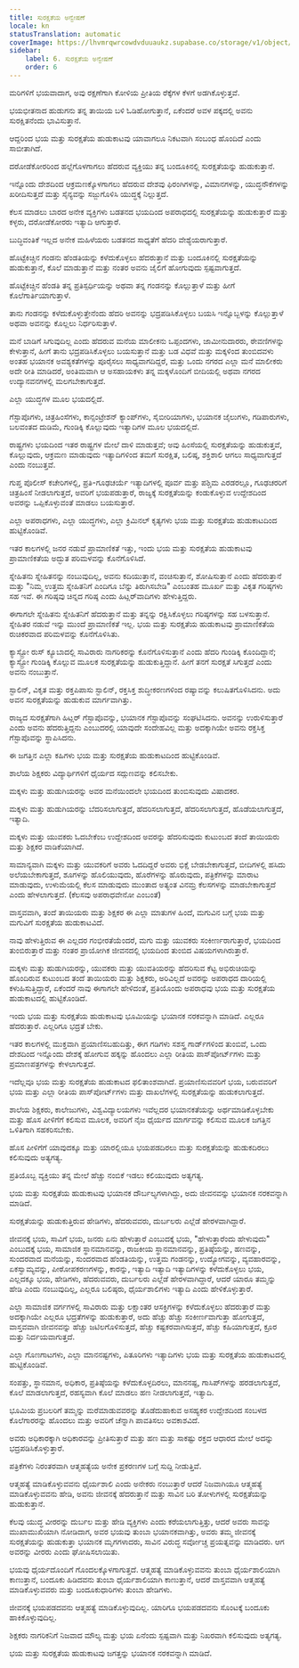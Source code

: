 ```yaml
---
title: ಸುರಕ್ಷತೆಯ ಅನ್ವೇಷಣೆ
locale: kn
statusTranslation: automatic
coverImage: https://lhvmrqwrcowdvduuaukz.supabase.co/storage/v1/object/public/strapi-uploads/small_cover-educacion-fundamental.webp-2d51a7828a2b1309555be27f7e2a61a0.webp
sidebar:
    label: 6. ಸುರಕ್ಷತೆಯ ಅನ್ವೇಷಣೆ
    order: 6
---
```

ಮರಿಗಳಿಗೆ ಭಯವಾದಾಗ, ಅವು ರಕ್ಷಣೆಗಾಗಿ ಕೋಳಿಯ ಪ್ರೀತಿಯ ರೆಕ್ಕೆಗಳ ಕೆಳಗೆ ಅಡಗಿಕೊಳ್ಳುತ್ತವೆ.

ಭಯಭೀತನಾದ ಹುಡುಗನು ತನ್ನ ತಾಯಿಯ ಬಳಿ ಓಡಿಹೋಗುತ್ತಾನೆ, ಏಕೆಂದರೆ ಅವಳ ಪಕ್ಕದಲ್ಲಿ ಅವನು ಸುರಕ್ಷಿತನೆಂದು ಭಾವಿಸುತ್ತಾನೆ.

ಆದ್ದರಿಂದ ಭಯ ಮತ್ತು ಸುರಕ್ಷತೆಯ ಹುಡುಕಾಟವು ಯಾವಾಗಲೂ ನಿಕಟವಾಗಿ ಸಂಬಂಧ ಹೊಂದಿದೆ ಎಂದು ಸಾಬೀತಾಗಿದೆ.

ದರೋಡೆಕೋರರಿಂದ ಹಲ್ಲೆಗೊಳಗಾಗಲು ಹೆದರುವ ವ್ಯಕ್ತಿಯು ತನ್ನ ಬಂದೂಕಿನಲ್ಲಿ ಸುರಕ್ಷತೆಯನ್ನು ಹುಡುಕುತ್ತಾನೆ.

ಇನ್ನೊಂದು ದೇಶದಿಂದ ಆಕ್ರಮಣಕ್ಕೊಳಗಾಗಲು ಹೆದರುವ ದೇಶವು ಫಿರಂಗಿಗಳನ್ನು, ವಿಮಾನಗಳನ್ನು, ಯುದ್ಧನೌಕೆಗಳನ್ನು ಖರೀದಿಸುತ್ತದೆ ಮತ್ತು ಸೈನ್ಯವನ್ನು ಸಜ್ಜುಗೊಳಿಸಿ ಯುದ್ಧಕ್ಕೆ ನಿಲ್ಲುತ್ತದೆ.

ಕೆಲಸ ಮಾಡಲು ಬಾರದ ಅನೇಕ ವ್ಯಕ್ತಿಗಳು ಬಡತನದ ಭಯದಿಂದ ಅಪರಾಧದಲ್ಲಿ ಸುರಕ್ಷತೆಯನ್ನು ಹುಡುಕುತ್ತಾರೆ ಮತ್ತು ಕಳ್ಳರು, ದರೋಡೆಕೋರರು ಇತ್ಯಾದಿ ಆಗುತ್ತಾರೆ.

ಬುದ್ಧಿವಂತಿಕೆ ಇಲ್ಲದ ಅನೇಕ ಮಹಿಳೆಯರು ಬಡತನದ ಸಾಧ್ಯತೆಗೆ ಹೆದರಿ ವೇಶ್ಯೆಯರಾಗುತ್ತಾರೆ.

ಹೊಟ್ಟೆಕಿಚ್ಚಿನ ಗಂಡನು ಹೆಂಡತಿಯನ್ನು ಕಳೆದುಕೊಳ್ಳಲು ಹೆದರುತ್ತಾನೆ ಮತ್ತು ಬಂದೂಕಿನಲ್ಲಿ ಸುರಕ್ಷತೆಯನ್ನು ಹುಡುಕುತ್ತಾನೆ, ಕೊಲೆ ಮಾಡುತ್ತಾನೆ ಮತ್ತು ನಂತರ ಅವನು ಜೈಲಿಗೆ ಹೋಗುವುದು ಸ್ಪಷ್ಟವಾಗುತ್ತದೆ.

ಹೊಟ್ಟೆಕಿಚ್ಚಿನ ಹೆಂಡತಿ ತನ್ನ ಪ್ರತಿಸ್ಪರ್ಧಿಯನ್ನು ಅಥವಾ ತನ್ನ ಗಂಡನನ್ನು ಕೊಲ್ಲುತ್ತಾಳೆ ಮತ್ತು ಹೀಗೆ ಕೊಲೆಗಾರ್ತಿಯಾಗುತ್ತಾಳೆ.

ತಾನು ಗಂಡನನ್ನು ಕಳೆದುಕೊಳ್ಳುತ್ತೇನೆಂದು ಹೆದರಿ ಅವನನ್ನು ಭದ್ರಪಡಿಸಿಕೊಳ್ಳಲು ಬಯಸಿ ಇನ್ನೊಬ್ಬಳನ್ನು ಕೊಲ್ಲುತ್ತಾಳೆ ಅಥವಾ ಅವನನ್ನು ಕೊಲ್ಲಲು ನಿರ್ಧರಿಸುತ್ತಾಳೆ.

ಮನೆ ಬಾಡಿಗೆ ಸಿಗುವುದಿಲ್ಲ ಎಂದು ಹೆದರುವ ಮನೆಯ ಮಾಲೀಕನು ಒಪ್ಪಂದಗಳು, ಜಾಮೀನುದಾರರು, ಠೇವಣಿಗಳನ್ನು ಕೇಳುತ್ತಾನೆ, ಹೀಗೆ ತಾನು ಭದ್ರಪಡಿಸಿಕೊಳ್ಳಲು ಬಯಸುತ್ತಾನೆ ಮತ್ತು ಬಡ ವಿಧವೆ ಮತ್ತು ಮಕ್ಕಳಿಂದ ತುಂಬಿದವಳು ಅಂತಹ ಭಯಾನಕ ಅವಶ್ಯಕತೆಗಳನ್ನು ಪೂರೈಸಲು ಸಾಧ್ಯವಾಗದಿದ್ದರೆ, ಮತ್ತು ಒಂದು ನಗರದ ಎಲ್ಲಾ ಮನೆ ಮಾಲೀಕರು ಅದೇ ರೀತಿ ಮಾಡಿದರೆ, ಅಂತಿಮವಾಗಿ ಆ ಅಸಹಾಯಕಳು ತನ್ನ ಮಕ್ಕಳೊಂದಿಗೆ ಬೀದಿಯಲ್ಲಿ ಅಥವಾ ನಗರದ ಉದ್ಯಾನವನಗಳಲ್ಲಿ ಮಲಗಬೇಕಾಗುತ್ತದೆ.

ಎಲ್ಲಾ ಯುದ್ಧಗಳ ಮೂಲ ಭಯದಲ್ಲಿದೆ.

ಗೆಸ್ಟಾಪೊಗಳು, ಚಿತ್ರಹಿಂಸೆಗಳು, ಕಾನ್ಸಂಟ್ರೇಶನ್ ಕ್ಯಾಂಪ್‌ಗಳು, ಸೈಬೀರಿಯಾಗಳು, ಭಯಾನಕ ಜೈಲುಗಳು, ಗಡಿಪಾರುಗಳು, ಬಲವಂತದ ದುಡಿಮೆ, ಗುಂಡಿಕ್ಕಿ ಕೊಲ್ಲುವುದು ಇತ್ಯಾದಿಗಳ ಮೂಲ ಭಯದಲ್ಲಿದೆ.

ರಾಷ್ಟ್ರಗಳು ಭಯದಿಂದ ಇತರ ರಾಷ್ಟ್ರಗಳ ಮೇಲೆ ದಾಳಿ ಮಾಡುತ್ತವೆ; ಅವು ಹಿಂಸೆಯಲ್ಲಿ ಸುರಕ್ಷತೆಯನ್ನು ಹುಡುಕುತ್ತವೆ, ಕೊಲ್ಲುವುದು, ಆಕ್ರಮಣ ಮಾಡುವುದು ಇತ್ಯಾದಿಗಳಿಂದ ತಮಗೆ ಸುರಕ್ಷಿತ, ಬಲಿಷ್ಠ, ಶಕ್ತಿಶಾಲಿ ಆಗಲು ಸಾಧ್ಯವಾಗುತ್ತದೆ ಎಂದು ನಂಬುತ್ತವೆ.

ಗುಪ್ತ ಪೊಲೀಸ್ ಕಚೇರಿಗಳಲ್ಲಿ, ಪ್ರತಿ-ಗೂಢಚರ್ಯೆ ಇತ್ಯಾದಿಗಳಲ್ಲಿ ಪೂರ್ವ ಮತ್ತು ಪಶ್ಚಿಮ ಎರಡರಲ್ಲೂ, ಗೂಢಚರರಿಗೆ ಚಿತ್ರಹಿಂಸೆ ನೀಡಲಾಗುತ್ತದೆ, ಅವರಿಗೆ ಭಯಪಡುತ್ತಾರೆ, ರಾಜ್ಯಕ್ಕೆ ಸುರಕ್ಷತೆಯನ್ನು ಕಂಡುಕೊಳ್ಳುವ ಉದ್ದೇಶದಿಂದ ಅವರನ್ನು ಒಪ್ಪಿಕೊಳ್ಳುವಂತೆ ಮಾಡಲು ಬಯಸುತ್ತಾರೆ.

ಎಲ್ಲಾ ಅಪರಾಧಗಳು, ಎಲ್ಲಾ ಯುದ್ಧಗಳು, ಎಲ್ಲಾ ಕ್ರಿಮಿನಲ್ ಕೃತ್ಯಗಳು ಭಯ ಮತ್ತು ಸುರಕ್ಷತೆಯ ಹುಡುಕಾಟದಿಂದ ಹುಟ್ಟಿಕೊಂಡಿವೆ.

ಇತರ ಕಾಲಗಳಲ್ಲಿ ಜನರ ನಡುವೆ ಪ್ರಾಮಾಣಿಕತೆ ಇತ್ತು, ಇಂದು ಭಯ ಮತ್ತು ಸುರಕ್ಷತೆಯ ಹುಡುಕಾಟವು ಪ್ರಾಮಾಣಿಕತೆಯ ಅದ್ಭುತ ಪರಿಮಳವನ್ನು ಕೊನೆಗೊಳಿಸಿದೆ.

ಸ್ನೇಹಿತನು ಸ್ನೇಹಿತನನ್ನು ನಂಬುವುದಿಲ್ಲ, ಅವನು ಕದಿಯುತ್ತಾನೆ, ವಂಚಿಸುತ್ತಾನೆ, ಶೋಷಿಸುತ್ತಾನೆ ಎಂದು ಹೆದರುತ್ತಾನೆ ಮತ್ತು "ನಿಮ್ಮ ಉತ್ತಮ ಸ್ನೇಹಿತನಿಗೆ ಎಂದಿಗೂ ಬೆನ್ನು ತಿರುಗಿಸಬೇಡಿ" ಎಂಬಂತಹ ಮೂರ್ಖ ಮತ್ತು ವಿಕೃತ ಗರಿಷ್ಠಗಳು ಸಹ ಇವೆ. ಈ ಗರಿಷ್ಠವು ಚಿನ್ನದ ಗರಿಷ್ಠ ಎಂದು ಹಿಟ್ಲರ್‌ವಾದಿಗಳು ಹೇಳುತ್ತಿದ್ದರು.

ಈಗಾಗಲೇ ಸ್ನೇಹಿತನು ಸ್ನೇಹಿತನಿಗೆ ಹೆದರುತ್ತಾನೆ ಮತ್ತು ತನ್ನನ್ನು ರಕ್ಷಿಸಿಕೊಳ್ಳಲು ಗರಿಷ್ಠಗಳನ್ನು ಸಹ ಬಳಸುತ್ತಾನೆ. ಸ್ನೇಹಿತರ ನಡುವೆ ಇನ್ನು ಮುಂದೆ ಪ್ರಾಮಾಣಿಕತೆ ಇಲ್ಲ. ಭಯ ಮತ್ತು ಸುರಕ್ಷತೆಯ ಹುಡುಕಾಟವು ಪ್ರಾಮಾಣಿಕತೆಯ ರುಚಿಕರವಾದ ಪರಿಮಳವನ್ನು ಕೊನೆಗೊಳಿಸಿತು.

ಕ್ಯಾಸ್ಟ್ರೋ ರುಸ್ ಕ್ಯೂಬಾದಲ್ಲಿ ಸಾವಿರಾರು ನಾಗರಿಕರನ್ನು ಕೊನೆಗೊಳಿಸುತ್ತಾನೆ ಎಂದು ಹೆದರಿ ಗುಂಡಿಕ್ಕಿ ಕೊಂದಿದ್ದಾನೆ; ಕ್ಯಾಸ್ಟ್ರೋ ಗುಂಡಿಕ್ಕಿ ಕೊಲ್ಲುವ ಮೂಲಕ ಸುರಕ್ಷತೆಯನ್ನು ಹುಡುಕುತ್ತಿದ್ದಾನೆ. ಹೀಗೆ ತನಗೆ ಸುರಕ್ಷತೆ ಸಿಗುತ್ತದೆ ಎಂದು ಅವನು ನಂಬುತ್ತಾನೆ.

ಸ್ಟಾಲಿನ್, ವಿಕೃತ ಮತ್ತು ರಕ್ತಪಿಪಾಸು ಸ್ಟಾಲಿನ್, ರಕ್ತಸಿಕ್ತ ಶುದ್ಧೀಕರಣಗಳಿಂದ ರಷ್ಯಾವನ್ನು ಕಲುಷಿತಗೊಳಿಸಿದನು. ಅದು ಅವನ ಸುರಕ್ಷತೆಯನ್ನು ಹುಡುಕುವ ಮಾರ್ಗವಾಗಿತ್ತು.

ರಾಜ್ಯದ ಸುರಕ್ಷತೆಗಾಗಿ ಹಿಟ್ಲರ್ ಗೆಸ್ಟಾಪೊವನ್ನು, ಭಯಾನಕ ಗೆಸ್ಟಾಪೊವನ್ನು ಸಂಘಟಿಸಿದನು. ಅವನನ್ನು ಉರುಳಿಸುತ್ತಾರೆ ಎಂದು ಅವನು ಹೆದರುತ್ತಿದ್ದನು ಎಂಬುದರಲ್ಲಿ ಯಾವುದೇ ಸಂದೇಹವಿಲ್ಲ ಮತ್ತು ಅದಕ್ಕಾಗಿಯೇ ಅವನು ರಕ್ತಸಿಕ್ತ ಗೆಸ್ಟಾಪೊವನ್ನು ಸ್ಥಾಪಿಸಿದನು.

ಈ ಜಗತ್ತಿನ ಎಲ್ಲಾ ಕಹಿಗಳು ಭಯ ಮತ್ತು ಸುರಕ್ಷತೆಯ ಹುಡುಕಾಟದಿಂದ ಹುಟ್ಟಿಕೊಂಡಿವೆ.

ಶಾಲೆಯ ಶಿಕ್ಷಕರು ವಿದ್ಯಾರ್ಥಿಗಳಿಗೆ ಧೈರ್ಯದ ಸದ್ಗುಣವನ್ನು ಕಲಿಸಬೇಕು.

ಮಕ್ಕಳು ಮತ್ತು ಹುಡುಗಿಯರನ್ನು ಅವರ ಮನೆಯಿಂದಲೇ ಭಯದಿಂದ ತುಂಬಿಸುವುದು ವಿಷಾದಕರ.

ಮಕ್ಕಳು ಮತ್ತು ಹುಡುಗಿಯರನ್ನು ಬೆದರಿಸಲಾಗುತ್ತದೆ, ಹೆದರಿಸಲಾಗುತ್ತದೆ, ಹೆದರಿಸಲಾಗುತ್ತದೆ, ಹೊಡೆಯಲಾಗುತ್ತದೆ, ಇತ್ಯಾದಿ.

ಮಕ್ಕಳು ಮತ್ತು ಯುವಕರು ಓದಬೇಕೆಂಬ ಉದ್ದೇಶದಿಂದ ಅವರನ್ನು ಹೆದರಿಸುವುದು ಕುಟುಂಬದ ತಂದೆ ತಾಯಿಯರು ಮತ್ತು ಶಿಕ್ಷಕರ ವಾಡಿಕೆಯಾಗಿದೆ.

ಸಾಮಾನ್ಯವಾಗಿ ಮಕ್ಕಳು ಮತ್ತು ಯುವಕರಿಗೆ ಅವರು ಓದದಿದ್ದರೆ ಅವರು ಭಿಕ್ಷೆ ಬೇಡಬೇಕಾಗುತ್ತದೆ, ಬೀದಿಗಳಲ್ಲಿ ಹಸಿದು ಅಲೆಯಬೇಕಾಗುತ್ತದೆ, ಶೂಗಳನ್ನು ಹೊಲಿಯುವುದು, ಹೊರೆಗಳನ್ನು ಹೊರುವುದು, ಪತ್ರಿಕೆಗಳನ್ನು ಮಾರಾಟ ಮಾಡುವುದು, ಉಳುಮೆಯಲ್ಲಿ ಕೆಲಸ ಮಾಡುವುದು ಮುಂತಾದ ಅತ್ಯಂತ ವಿನಮ್ರ ಕೆಲಸಗಳನ್ನು ಮಾಡಬೇಕಾಗುತ್ತದೆ ಎಂದು ಹೇಳಲಾಗುತ್ತದೆ. (ಕೆಲಸವು ಅಪರಾಧವೇನೋ ಎಂಬಂತೆ)

ವಾಸ್ತವವಾಗಿ, ತಂದೆ ತಾಯಿಯರು ಮತ್ತು ಶಿಕ್ಷಕರ ಈ ಎಲ್ಲಾ ಮಾತುಗಳ ಹಿಂದೆ, ಮಗುವಿನ ಬಗ್ಗೆ ಭಯ ಮತ್ತು ಮಗುವಿಗೆ ಸುರಕ್ಷತೆಯ ಹುಡುಕಾಟವಿದೆ.

ನಾವು ಹೇಳುತ್ತಿರುವ ಈ ಎಲ್ಲದರ ಗಂಭೀರತೆಯೆಂದರೆ, ಮಗು ಮತ್ತು ಯುವಕರು ಸಂಕೀರ್ಣರಾಗುತ್ತಾರೆ, ಭಯದಿಂದ ತುಂಬಿರುತ್ತಾರೆ ಮತ್ತು ನಂತರ ಪ್ರಾಯೋಗಿಕ ಜೀವನದಲ್ಲಿ ಭಯದಿಂದ ತುಂಬಿದ ವಿಷಯಗಳಾಗಿರುತ್ತಾರೆ.

ಮಕ್ಕಳು ಮತ್ತು ಹುಡುಗಿಯರನ್ನು, ಯುವಕರು ಮತ್ತು ಯುವತಿಯರನ್ನು ಹೆದರಿಸುವ ಕೆಟ್ಟ ಅಭಿರುಚಿಯನ್ನು ಹೊಂದಿರುವ ಕುಟುಂಬದ ತಂದೆ ತಾಯಿಯರು ಮತ್ತು ಶಿಕ್ಷಕರು, ಅರಿವಿಲ್ಲದೆ ಅವರನ್ನು ಅಪರಾಧದ ದಾರಿಯಲ್ಲಿ ಕಳುಹಿಸುತ್ತಿದ್ದಾರೆ, ಏಕೆಂದರೆ ನಾವು ಈಗಾಗಲೇ ಹೇಳಿದಂತೆ, ಪ್ರತಿಯೊಂದು ಅಪರಾಧವು ಭಯ ಮತ್ತು ಸುರಕ್ಷತೆಯ ಹುಡುಕಾಟದಲ್ಲಿ ಹುಟ್ಟಿಕೊಂಡಿದೆ.

ಇಂದು ಭಯ ಮತ್ತು ಸುರಕ್ಷತೆಯ ಹುಡುಕಾಟವು ಭೂಮಿಯನ್ನು ಭಯಾನಕ ನರಕವನ್ನಾಗಿ ಮಾಡಿದೆ. ಎಲ್ಲರೂ ಹೆದರುತ್ತಾರೆ. ಎಲ್ಲರಿಗೂ ಭದ್ರತೆ ಬೇಕು.

ಇತರ ಕಾಲಗಳಲ್ಲಿ ಮುಕ್ತವಾಗಿ ಪ್ರಯಾಣಿಸಬಹುದಿತ್ತು, ಈಗ ಗಡಿಗಳು ಸಶಸ್ತ್ರ ಗಾರ್ಡ್‌ಗಳಿಂದ ತುಂಬಿವೆ, ಒಂದು ದೇಶದಿಂದ ಇನ್ನೊಂದು ದೇಶಕ್ಕೆ ಹೋಗುವ ಹಕ್ಕನ್ನು ಹೊಂದಲು ಎಲ್ಲಾ ರೀತಿಯ ಪಾಸ್‌ಪೋರ್ಟ್‌ಗಳು ಮತ್ತು ಪ್ರಮಾಣಪತ್ರಗಳನ್ನು ಕೇಳಲಾಗುತ್ತದೆ.

ಇದೆಲ್ಲವೂ ಭಯ ಮತ್ತು ಸುರಕ್ಷತೆಯ ಹುಡುಕಾಟದ ಫಲಿತಾಂಶವಾಗಿದೆ. ಪ್ರಯಾಣಿಸುವವರಿಗೆ ಭಯ, ಬರುವವರಿಗೆ ಭಯ ಮತ್ತು ಎಲ್ಲಾ ರೀತಿಯ ಪಾಸ್‌ಪೋರ್ಟ್‌ಗಳು ಮತ್ತು ದಾಖಲೆಗಳಲ್ಲಿ ಸುರಕ್ಷತೆಯನ್ನು ಹುಡುಕಲಾಗುತ್ತದೆ.

ಶಾಲೆಯ ಶಿಕ್ಷಕರು, ಕಾಲೇಜುಗಳು, ವಿಶ್ವವಿದ್ಯಾಲಯಗಳು ಇವೆಲ್ಲದರ ಭಯಾನಕತೆಯನ್ನು ಅರ್ಥಮಾಡಿಕೊಳ್ಳಬೇಕು ಮತ್ತು ಹೊಸ ಪೀಳಿಗೆಗೆ ಕಲಿಸುವ ಮೂಲಕ, ಅವರಿಗೆ ನೈಜ ಧೈರ್ಯದ ಮಾರ್ಗವನ್ನು ಕಲಿಸುವ ಮೂಲಕ ಜಗತ್ತಿನ ಒಳಿತಿಗಾಗಿ ಸಹಕರಿಸಬೇಕು.

ಹೊಸ ಪೀಳಿಗೆಗೆ ಯಾವುದಕ್ಕೂ ಮತ್ತು ಯಾರಲ್ಲಿಯೂ ಭಯಪಡದಿರಲು ಮತ್ತು ಸುರಕ್ಷತೆಯನ್ನು ಹುಡುಕದಿರಲು ಕಲಿಸುವುದು ಅತ್ಯಗತ್ಯ.

ಪ್ರತಿಯೊಬ್ಬ ವ್ಯಕ್ತಿಯು ತನ್ನ ಮೇಲೆ ಹೆಚ್ಚು ನಂಬಿಕೆ ಇಡಲು ಕಲಿಯುವುದು ಅತ್ಯಗತ್ಯ.

ಭಯ ಮತ್ತು ಸುರಕ್ಷತೆಯ ಹುಡುಕಾಟವು ಭಯಾನಕ ದೌರ್ಬಲ್ಯಗಳಾಗಿದ್ದು, ಅದು ಜೀವನವನ್ನು ಭಯಾನಕ ನರಕವನ್ನಾಗಿ ಮಾಡಿದೆ.

ಸುರಕ್ಷತೆಯನ್ನು ಹುಡುಕುತ್ತಿರುವ ಹೇಡಿಗಳು, ಹೆದರುವವರು, ದುರ್ಬಲರು ಎಲ್ಲೆಡೆ ಹೇರಳವಾಗಿದ್ದಾರೆ.

ಜೀವನಕ್ಕೆ ಭಯ, ಸಾವಿಗೆ ಭಯ, ಜನರು ಏನು ಹೇಳುತ್ತಾರೆ ಎಂಬುದಕ್ಕೆ ಭಯ, "ಹೇಳುತ್ತಾರೆಂದು ಹೇಳುವುದು" ಎಂಬುದಕ್ಕೆ ಭಯ, ಸಾಮಾಜಿಕ ಸ್ಥಾನಮಾನವನ್ನು, ರಾಜಕೀಯ ಸ್ಥಾನಮಾನವನ್ನು, ಪ್ರತಿಷ್ಠೆಯನ್ನು, ಹಣವನ್ನು, ಸುಂದರವಾದ ಮನೆಯನ್ನು, ಸುಂದರವಾದ ಹೆಂಡತಿಯನ್ನು, ಉತ್ತಮ ಗಂಡನನ್ನು, ಉದ್ಯೋಗವನ್ನು, ವ್ಯವಹಾರವನ್ನು, ಏಕಸ್ವಾಮ್ಯವನ್ನು, ಪೀಠೋಪಕರಣಗಳನ್ನು, ಕಾರನ್ನು, ಇತ್ಯಾದಿ ಇತ್ಯಾದಿ ಇತ್ಯಾದಿಗಳನ್ನು ಕಳೆದುಕೊಳ್ಳಲು ಭಯ, ಎಲ್ಲದಕ್ಕೂ ಭಯ, ಹೇಡಿಗಳು, ಹೆದರುವವರು, ದುರ್ಬಲರು ಎಲ್ಲೆಡೆ ಹೇರಳವಾಗಿದ್ದಾರೆ, ಆದರೆ ಯಾರೂ ತಮ್ಮನ್ನು ಹೇಡಿ ಎಂದು ನಂಬುವುದಿಲ್ಲ, ಎಲ್ಲರೂ ಬಲಿಷ್ಠರು, ಧೈರ್ಯಶಾಲಿಗಳು ಇತ್ಯಾದಿ ಎಂದು ಹೇಳಿಕೊಳ್ಳುತ್ತಾರೆ.

ಎಲ್ಲಾ ಸಾಮಾಜಿಕ ವರ್ಗಗಳಲ್ಲಿ ಸಾವಿರಾರು ಮತ್ತು ಲಕ್ಷಾಂತರ ಆಸಕ್ತಿಗಳನ್ನು ಕಳೆದುಕೊಳ್ಳಲು ಹೆದರುತ್ತಾರೆ ಮತ್ತು ಅದಕ್ಕಾಗಿಯೇ ಎಲ್ಲರೂ ಭದ್ರತೆಗಳನ್ನು ಹುಡುಕುತ್ತಾರೆ, ಅದು ಹೆಚ್ಚು ಹೆಚ್ಚು ಸಂಕೀರ್ಣವಾಗುತ್ತಾ ಹೋಗುತ್ತದೆ, ವಾಸ್ತವವಾಗಿ ಜೀವನವನ್ನು ಹೆಚ್ಚು ಜಟಿಲಗೊಳಿಸುತ್ತದೆ, ಹೆಚ್ಚು ಕಷ್ಟಕರವಾಗಿಸುತ್ತದೆ, ಹೆಚ್ಚು ಕಹಿಯಾಗುತ್ತದೆ, ಕ್ರೂರ ಮತ್ತು ನಿರ್ದಯವಾಗುತ್ತದೆ.

ಎಲ್ಲಾ ಗೊಣಗಾಟಗಳು, ಎಲ್ಲಾ ಮಾನನಷ್ಟಗಳು, ಪಿತೂರಿಗಳು ಇತ್ಯಾದಿಗಳು ಭಯ ಮತ್ತು ಸುರಕ್ಷತೆಯ ಹುಡುಕಾಟದಲ್ಲಿ ಹುಟ್ಟಿಕೊಂಡಿವೆ.

ಸಂಪತ್ತು, ಸ್ಥಾನಮಾನ, ಅಧಿಕಾರ, ಪ್ರತಿಷ್ಠೆಯನ್ನು ಕಳೆದುಕೊಳ್ಳದಿರಲು, ಮಾನನಷ್ಟ, ಗಾಸಿಪ್‌ಗಳನ್ನು ಹರಡಲಾಗುತ್ತದೆ, ಕೊಲೆ ಮಾಡಲಾಗುತ್ತದೆ, ರಹಸ್ಯವಾಗಿ ಕೊಲೆ ಮಾಡಲು ಹಣ ನೀಡಲಾಗುತ್ತದೆ, ಇತ್ಯಾದಿ.

ಭೂಮಿಯ ಪ್ರಬಲರಿಗೆ ತಮ್ಮನ್ನು ಮರೆಮಾಡುವವರನ್ನು ತೊಡೆದುಹಾಕುವ ಅಸಹ್ಯಕರ ಉದ್ದೇಶದಿಂದ ಸಂಬಳದ ಕೊಲೆಗಾರರನ್ನು ಹೊಂದಲು ಮತ್ತು ಅವರಿಗೆ ಚೆನ್ನಾಗಿ ಪಾವತಿಸಲು ಅವಕಾಶವಿದೆ.

ಅವರು ಅಧಿಕಾರಕ್ಕಾಗಿ ಅಧಿಕಾರವನ್ನು ಪ್ರೀತಿಸುತ್ತಾರೆ ಮತ್ತು ಹಣ ಮತ್ತು ಸಾಕಷ್ಟು ರಕ್ತದ ಆಧಾರದ ಮೇಲೆ ಅದನ್ನು ಭದ್ರಪಡಿಸಿಕೊಳ್ಳುತ್ತಾರೆ.

ಪತ್ರಿಕೆಗಳು ನಿರಂತರವಾಗಿ ಆತ್ಮಹತ್ಯೆಯ ಅನೇಕ ಪ್ರಕರಣಗಳ ಬಗ್ಗೆ ಸುದ್ದಿ ನೀಡುತ್ತಿವೆ.

ಆತ್ಮಹತ್ಯೆ ಮಾಡಿಕೊಳ್ಳುವವನು ಧೈರ್ಯಶಾಲಿ ಎಂದು ಅನೇಕರು ನಂಬುತ್ತಾರೆ ಆದರೆ ನಿಜವಾಗಿಯೂ ಆತ್ಮಹತ್ಯೆ ಮಾಡಿಕೊಳ್ಳುವವನು ಹೇಡಿ, ಅವನು ಜೀವನಕ್ಕೆ ಹೆದರುತ್ತಾನೆ ಮತ್ತು ಸಾವಿನ ಬರಿ ತೋಳುಗಳಲ್ಲಿ ಸುರಕ್ಷತೆಯನ್ನು ಹುಡುಕುತ್ತಾನೆ.

ಕೆಲವು ಯುದ್ಧ ವೀರರನ್ನು ದುರ್ಬಲ ಮತ್ತು ಹೇಡಿ ವ್ಯಕ್ತಿಗಳು ಎಂದು ಕರೆಯಲಾಗುತ್ತಿತ್ತು, ಆದರೆ ಅವರು ಸಾವನ್ನು ಮುಖಾಮುಖಿಯಾಗಿ ನೋಡಿದಾಗ, ಅವರ ಭಯವು ತುಂಬಾ ಭಯಾನಕವಾಗಿತ್ತು, ಅವರು ತಮ್ಮ ಜೀವನಕ್ಕೆ ಸುರಕ್ಷತೆಯನ್ನು ಹುಡುಕುತ್ತಾ ಭಯಾನಕ ಮೃಗಗಳಾದರು, ಸಾವಿನ ವಿರುದ್ಧ ಸರ್ವೋಚ್ಚ ಪ್ರಯತ್ನವನ್ನು ಮಾಡಿದರು. ಆಗ ಅವರನ್ನು ವೀರರು ಎಂದು ಘೋಷಿಸಲಾಯಿತು.

ಭಯವು ಧೈರ್ಯದೊಂದಿಗೆ ಗೊಂದಲಕ್ಕೊಳಗಾಗುತ್ತದೆ. ಆತ್ಮಹತ್ಯೆ ಮಾಡಿಕೊಳ್ಳುವವನು ತುಂಬಾ ಧೈರ್ಯಶಾಲಿಯಾಗಿ ಕಾಣುತ್ತಾನೆ, ಬಂದೂಕು ಹಿಡಿದವನು ತುಂಬಾ ಧೈರ್ಯಶಾಲಿಯಾಗಿ ಕಾಣುತ್ತಾನೆ, ಆದರೆ ವಾಸ್ತವವಾಗಿ ಆತ್ಮಹತ್ಯೆ ಮಾಡಿಕೊಳ್ಳುವವರು ಮತ್ತು ಬಂದೂಕುಧಾರಿಗಳು ತುಂಬಾ ಹೇಡಿಗಳು.

ಜೀವನಕ್ಕೆ ಭಯಪಡದವನು ಆತ್ಮಹತ್ಯೆ ಮಾಡಿಕೊಳ್ಳುವುದಿಲ್ಲ. ಯಾರಿಗೂ ಭಯಪಡದವನು ಸೊಂಟಕ್ಕೆ ಬಂದೂಕು ಹಾಕಿಕೊಳ್ಳುವುದಿಲ್ಲ.

ಶಿಕ್ಷಕರು ನಾಗರಿಕನಿಗೆ ನಿಜವಾದ ಮೌಲ್ಯ ಮತ್ತು ಭಯ ಏನೆಂದು ಸ್ಪಷ್ಟವಾಗಿ ಮತ್ತು ನಿಖರವಾಗಿ ಕಲಿಸುವುದು ಅತ್ಯಗತ್ಯ.

ಭಯ ಮತ್ತು ಸುರಕ್ಷತೆಯ ಹುಡುಕಾಟವು ಜಗತ್ತನ್ನು ಭಯಾನಕ ನರಕವನ್ನಾಗಿ ಮಾಡಿದೆ.
